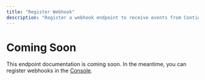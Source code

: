 ```yaml
---
title: "Register Webhook"
description: "Register a webhook endpoint to receive events from Contiguity."
---
```


# Coming Soon

This endpoint documentation is coming soon. In the meantime, you can register webhooks in the [Console](https://console.contiguity.com).


<Snippet />

